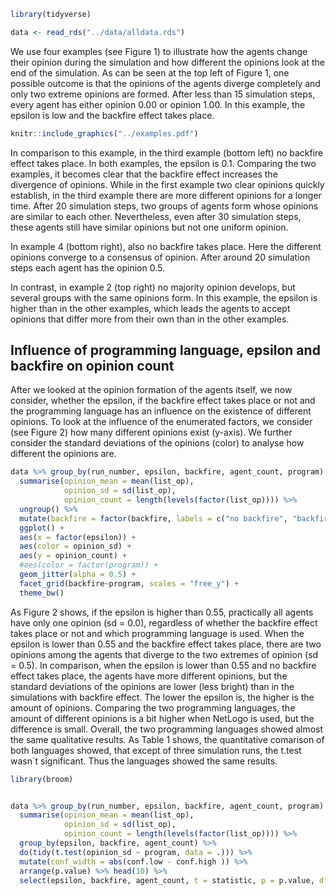 




```r
library(tidyverse)

data <- read_rds("../data/alldata.rds")
```

We use four examples (see Figure 1) to illustrate how the agents change their opinion during the simulation and how different the opinions look at the end of the simulation. As can be seen at the top left of Figure 1, one possible outcome is that the opinions of the agents diverge completely and only two extreme opinions are formed. After less than 15 simulation steps, every agent has either opinion 0.00 or opinion 1.00. In this example, the epsilon is low and the backfire effect takes place. 

```r
knitr::include_graphics("../examples.pdf")
```

In comparison to this example, in the third example (bottom left) no backfire effect takes place. In both examples, the epsilon is 0.1. Comparing the two examples, it becomes clear that the backfire effect increases the divergence of opinions. While in the first example two clear opinions quickly establish, in the third example there are more different opinions for a longer time. After 20 simulation steps, two groups of agents form whose opinions are similar to each other. Nevertheless, even after 30 simulation steps, these agents still have similar opinions but not one uniform opinion. 

In example 4 (bottom right), also no backfire takes place. Here the different opinions converge to a consensus of opinion. After around 20 simulation steps each agent has the opinion 0.5. 

In contrast, in example 2 (top right) no majority opinion develops, but several groups with the same opinions form. In this example, the epsilon is higher than in the other examples, which leads the agents to accept opinions that differ more from their own than in the other examples. 
 
## Influence of programming language, epsilon and backfire on opinion count
After we looked at the opinion formation of the agents itself, we now consider, whether the epsilon, if the backfire effect takes place or not and the programming language has an influence on the existence of different opinions. To look at the influence of the enumerated factors, we consider (see Figure 2) how many different opinions exist (y-axis). We further consider the standard deviations of the opinions (color) to analyse how different the opinions are.

```r
data %>% group_by(run_number, epsilon, backfire, agent_count, program) %>% 
  summarise(opinion_mean = mean(list_op),
            opinion_sd = sd(list_op),
            opinion_count = length(levels(factor(list_op)))) %>% 
  ungroup() %>% 
  mutate(backfire = factor(backfire, labels = c("no backfire", "backfire"))) %>% 
  ggplot() +
  aes(x = factor(epsilon)) +
  aes(color = opinion_sd) +
  aes(y = opinion_count) +
  #aes(color = factor(program)) +
  geom_jitter(alpha = 0.5) +
  facet_grid(backfire~program, scales = "free_y") +
  theme_bw()

```

As Figure 2 shows, if the epsilon is higher than 0.55, practically all agents have only one opinion (sd = 0.0), regardless of whether the backfire effect takes place or not and which programming language is used. When the epsilon is lower than 0.55 and the backfire effect takes place, there are two opinions among the agents that diverge to the two extremes of opinion (sd = 0.5). In comparison, when the epsilon is lower than 0.55 and no backfire effect takes place, the agents have more different opinions, but the standard deviations of the opinions are lower (less bright) than in the simulations with backfire effect. The lower the epsilon is, the higher is the amount of opinions. Comparing the two programming languages, the amount of different opinions is a bit higher when NetLogo is used, but the difference is small. Overall, the two programming languages showed almost the same qualitative results. As Table 1 shows, the quantitative comarison of both languages showed, that except of three simulation runs, the t.test wasn´t significant. Thus the languages showed the same results. 

```r
library(broom)


data %>% group_by(run_number, epsilon, backfire, agent_count, program) %>% 
  summarise(opinion_mean = mean(list_op),
            opinion_sd = sd(list_op),
            opinion_count = length(levels(factor(list_op)))) %>%
  group_by(epsilon, backfire, agent_count) %>% 
  do(tidy(t.test(opinion_sd ~ program, data = .))) %>% 
  mutate(conf_width = abs(conf.low - conf.high )) %>% 
  arrange(p.value) %>% head(10) %>% 
  select(epsilon, backfire, agent_count, t = statistic, p = p.value, df = parameter ) %>% knitr::kable()
  
```

